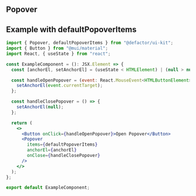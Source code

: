
<Meta title="V2/Popover/Documentation" component={Popover} />

## Popover

## Example with defaultPopoverItems

```jsx
import { Popover, defaultPopoverItems } from "@defactor/ui-kit";
import { Button } from "@mui/material";
import React, { useState } from "react";

const ExampleComponent = (): JSX.Element => {
  const [anchorEl, setAnchorEl] = (useState < HTMLElement) | (null > null);

  const handleOpenPopover = (event: React.MouseEvent<HTMLButtonElement>) => {
    setAnchorEl(event.currentTarget);
  };

  const handleClosePopover = () => {
    setAnchorEl(null);
  };

  return (
    <>
      <Button onClick={handleOpenPopover}>Open Popover</Button>
      <Popover
        items={defaultPopoverItems}
        anchorEl={anchorEl}
        onClose={handleClosePopover}
      />
    </>
  );
};

export default ExampleComponent;
```
